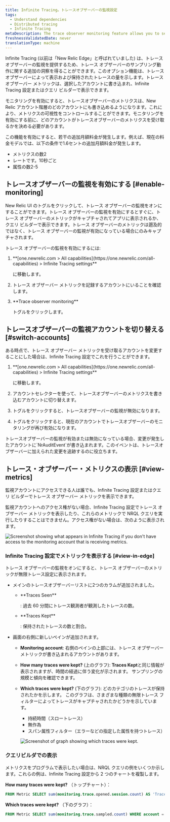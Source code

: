 ```yaml
---
title: Infinite Tracing。トレースオブザーバーの監視設定
tags:
  - Understand dependencies
  - Distributed tracing
  - Infinite Tracing
metaDescription: The trace observer monitoring feature allows you to see if New Relic is handling your traces as you expect.
freshnessValidatedDate: never
translationType: machine
---
```


Infinite Tracing (以前は「New Relic Edge」と呼ばれていました) は、トレース オブザーバーの監視を提供するため、トレース オブザーバーのサンプリング動作に関する追加の洞察を得ることができます。このオプション機能は、トレース オブザーバーによって表示および保持されたトレースの量を示します。トレース オブザーバー メトリックは、選択したアカウントに書き込まれ、Infinite Tracing 設定またはクエリ ビルダーで表示できます。

モニタリングを有効にすると、トレースオブザーバーのメトリクスは、New Relic アカウント階層のどのアカウントにも書き込めるようになります。これにより、メトリクスの可視性をコントロールすることができます。モニタリングを有効にする前に、どのアカウントがトレースオブザーバーのメトリクスを受け取るかを決める必要があります。

<Callout variant="tip">
  この機能を有効にすると、若干の追加月額料金が発生します。例えば、現在の料金モデルでは、以下の条件で1.6セントの追加月額料金が発生します。

  * メトリクスの数2
  * レートです。10秒ごと
  * 属性の数2-5
</Callout>

## トレースオブザーバーの監視を有効にする [#enable-monitoring]

New Relic UI のトグルをクリックして、トレース オブザーバーの監視をオンにすることができます。トレース オブザーバーの監視を有効にするとすぐに、トレース オブザーバーのメトリックがキャプチャされてアプリに表示されるか、クエリ ビルダーで表示できます。トレース オブザーバーのメトリックは遡及的ではなく、トレース オブザーバーの監視が有効になっている場合にのみキャプチャされます。

トレース オブザーバーの監視を有効にするには:

1. <DNT>
     **[one.newrelic.com > All capabilities](https://one.newrelic.com/all-capabilities) > Infinite Tracing settings**
   </DNT>

   に移動します。

2. トレース オブザーバー メトリックを記録するアカウントにいることを確認します。

3. <DNT>
     **Trace observer monitoring**
   </DNT>

   トグルをクリックします。

## トレースオブザーバーの監視アカウントを切り替える [#switch-accounts]

ある時点で、トレース オブザーバー メトリックを受け取るアカウントを変更することにした場合は、Infinite Tracing 設定でこれを行うことができます。

1. <DNT>
     **[one.newrelic.com > All capabilities](https://one.newrelic.com/all-capabilities) > Infinite Tracing settings**
   </DNT>

   に移動します。

2. アカウントセレクターを使って、トレースオブザーバーのメトリクスを書き込むアカウントに切り替えます。

3. トグルをクリックすると、トレースオブザーバーの監視が無効になります。

4. トグルをクリックすると、現在のアカウントでトレースオブザーバーのモニタリングが再び有効になります。

<Callout variant="tip">
  トレースオブザーバーの監視が有効または無効になっている場合、変更が発生したアカウントに`NrAuditEvent`が書き込まれます。このイベントは、トレースオブザーバーに加えられた変更を追跡するのに役立ちます。
</Callout>

## トレース・オブザーバー・メトリクスの表示 [#view-metrics]

監視アカウントにアクセスできる人は誰でも、Infinite Tracing 設定またはクエリ ビルダーでトレース オブザーバー メトリックを表示できます。

監視アカウントへのアクセス権がない場合、Infinite Tracing 設定でトレース オブザーバー メトリックを表示したり、これらのメトリックで NRQL クエリを実行したりすることはできません。アクセス権がない場合は、次のように表示されます。

<img
  title="Screenshot showing what appears in Infinite Tracing settings if you don't have access to the monitoring account that is receiving metrics."
  alt="Screenshot showing what appears in Infinite Tracing if you don't have access to the monitoring account that is receiving metrics."
  src="/images/distributed-tracing_screenshot-full_trace-monitoring-toggle.webp"
/>

### Infinite Tracing 設定でメトリックを表示する [#view-in-edge]

トレース オブザーバーの監視をオンにすると、トレース オブザーバーのメトリックが無限トレース設定に表示されます。

* メインのトレースオブザーバーリストに2つのカラムが追加されました。

  * <DNT>
      **Traces Seen**
    </DNT>

    : 過去 60 分間にトレース観測者が観測したトレースの数。

  * <DNT>
      **Traces Kept**
    </DNT>

    : 保持されたトレースの数と割合。

* 画面の右側に新しいペインが追加されます。

  * <DNT>**Monitoring account**</DNT>: 右側のペインの上部には、トレース オブザーバー メトリックが書き込まれるアカウントがあります。

  * <DNT>**How many traces were kept?**</DNT> (上のグラフ): <DNT>**Traces Kept**</DNT>と同じ情報が表示されますが、時間の経過に伴う変化が示されます。 サンプリングの規模と傾向を確認できます。

  * <DNT>**Which traces were kept?**</DNT> (下のグラフ): どのカテゴリのトレースが保持されたかを示します。 このグラフは、さまざまな種類の無限トレース フィルターによってトレースがキャプチャされたかどうかを示しています。

    * 持続時間（スロートレース）
    * 無作為
    * スパン属性フィルター（エラーなどの指定した属性を持つトレース）

    <img
      title="Screenshot of graph showing which traces were kept."
      alt="Screenshot of graph showing which traces were kept."
      src="/images/distributed-tracing_screenshot-crop_how-many-traces-kept.webp"
    />

### クエリビルダでの表示

メトリクスをプログラムで表示したい場合は、NRQL クエリの例をいくつか示します。これらの例は、Infinite Tracing 設定から 2 つのチャートを複製します。

<DNT>**How many traces were kept?**</DNT> （トップチャート）：

```sql
FROM Metric SELECT sum(monitoring.trace.opened.session.count) AS 'Traces seen', sum(monitoring.trace.sampled.count) AS 'Traces kept' WHERE account = INSERT_THE_MONITORING_ACCOUNT_ID TIMESERIES
```

<DNT>**Which traces were kept?**</DNT> （下のグラフ）：

```sql
FROM Metric SELECT sum(monitoring.trace.sampled.count) WHERE account = INSERT_THE_MONITORING_ACCOUNT_ID AND newRelic.traceFilter.type IS NOT NULL FACET newRelic.traceFilter.type LIMIT 3 TIMESERIES
```
